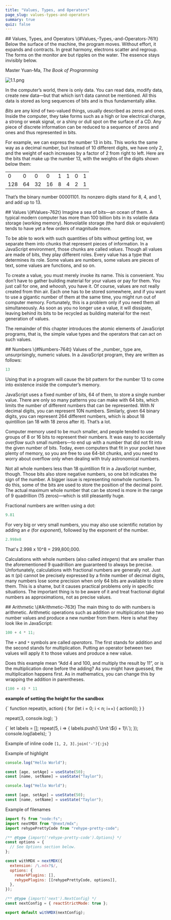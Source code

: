 ```yaml
---
title: "Values, Types, and Operators"
page_slug: values-types-and-operators
summary: true
quiz: false
---
```



<section className="content-chunk" aria-labelledby="Values,-Types,-and-Operators-761t" data-subsection-id="Values,-Types,-and-Operators-761t" data-show-header="true">
## Values, Types, and Operators \{#Values,-Types,-and-Operators-761t}
Below the surface of the machine, the program moves. Without effort, it expands and contracts. In great harmony, electrons scatter and regroup. The forms on the monitor are but ripples on the water. The essence stays invisibly below.

Master Yuan-Ma, _The Book of Programming_

![1.1.png](https://nbjrajrmujlgxmcvqsge.supabase.co/storage/v1/object/public/strapi/files/1.1.png-e1cb314dd72c8b8360d0cdddc949b81f.png)

In the computer’s world, there is only data. You can read data, modify data, create new data—but that which isn’t data cannot be mentioned. All this data is stored as long sequences of bits and is thus fundamentally alike.

_Bits_ are any kind of two-valued things, usually described as zeros and ones. Inside the computer, they take forms such as a high or low electrical charge, a strong or weak signal, or a shiny or dull spot on the surface of a CD. Any piece of discrete information can be reduced to a sequence of zeros and ones and thus represented in bits.

For example, we can express the number 13 in bits. This works the same way as a decimal number, but instead of 10 different digits, we have only 2, and the weight of each increases by a factor of 2 from right to left. Here are the bits that make up the number 13, with the weights of the digits shown below them:

|   |   |   |   |   |   |   |   |
|---|---|---|---|---|---|---|---|
| 0 | 0 | 0 | 0 | 1 | 1 | 0 | 1 |
|128| 64| 32| 16|  8|  4|  2|  1|


That’s the binary number 00001101. Its nonzero digits stand for 8, 4, and 1, and add up to 13.
</section>

<section className="content-chunk" aria-labelledby="Values-762t" data-subsection-id="Values-762t" data-show-header="true">
## Values \{#Values-762t}
Imagine a sea of bits—an ocean of them. A typical modern computer has more than 100 billion bits in its volatile data storage (working memory). Nonvolatile storage (the hard disk or equivalent) tends to have yet a few orders of magnitude more.

To be able to work with such quantities of bits without getting lost, we separate them into chunks that represent pieces of information. In a JavaScript environment, those chunks are called _values_. Though all values are made of bits, they play different roles. Every value has a type that determines its role. Some values are numbers, some values are pieces of text, some values are functions, and so on.

To create a value, you must merely invoke its name. This is convenient. You don’t have to gather building material for your values or pay for them. You just call for one, and _whoosh_, you have it. Of course, values are not really created from thin air. Each one has to be stored somewhere, and if you want to use a gigantic number of them at the same time, you might run out of computer memory. Fortunately, this is a problem only if you need them all simultaneously. As soon as you no longer use a value, it will dissipate, leaving behind its bits to be recycled as building material for the next generation of values.

The remainder of this chapter introduces the atomic elements of JavaScript programs, that is, the simple value types and the operators that can act on such values.
</section>

<section className="content-chunk" aria-labelledby="Numbers-764t" data-subsection-id="Numbers-764t" data-show-header="true">
## Numbers \{#Numbers-764t}
Values of the _number_ type are, unsurprisingly, numeric values. In a JavaScript program, they are written as follows:

```js
13
```

Using that in a program will cause the bit pattern for the number 13 to come into existence inside the computer’s memory.

JavaScript uses a fixed number of bits, 64 of them, to store a single number value. There are only so many patterns you can make with 64 bits, which limits the number of different numbers that can be represented. With _N_ decimal digits, you can represent 10N numbers. Similarly, given 64 binary digits, you can represent 264 different numbers, which is about 18 quintillion (an 18 with 18 zeros after it). That’s a lot.

Computer memory used to be much smaller, and people tended to use groups of 8 or 16 bits to represent their numbers. It was easy to accidentally _overflow_ such small numbers—to end up with a number that did not fit into the given number of bits. Today, even computers that fit in your pocket have plenty of memory, so you are free to use 64-bit chunks, and you need to worry about overflow only when dealing with truly astronomical numbers.

Not all whole numbers less than 18 quintillion fit in a JavaScript number, though. Those bits also store negative numbers, so one bit indicates the sign of the number. A bigger issue is representing nonwhole numbers. To do this, some of the bits are used to store the position of the decimal point. The actual maximum whole number that can be stored is more in the range of 9 quadrillion (15 zeros)—which is still pleasantly huge.

Fractional numbers are written using a dot:

```js
9.81
```

For very big or very small numbers, you may also use scientific notation by adding an _e_ (for _exponent_), followed by the exponent of the number.

```js
2.998e8
```

That's 2.998 x 10^8 = 299,800,000.

Calculations with whole numbers (also called _integers_) that are smaller than the aforementioned 9 quadrillion are guaranteed to always be precise. Unfortunately, calculations with fractional numbers are generally not. Just as π (pi) cannot be precisely expressed by a finite number of decimal digits, many numbers lose some precision when only 64 bits are available to store them. This is a shame, but it causes practical problems only in specific situations. The important thing is to be aware of it and treat fractional digital numbers as approximations, not as precise values.
</section>

<section className="content-chunk" aria-labelledby="Arithmetic-763t" data-subsection-id="Arithmetic-763t" data-show-header="true">
## Arithmetic \{#Arithmetic-763t}
The main thing to do with numbers is arithmetic. Arithmetic operations such as addition or multiplication take two number values and produce a new number from them. Here is what they look like in JavaScript:

```js
100 + 4 * 11;
```

The `+` and `*` symbols are called _operators_. The first stands for addition and the second stands for multiplication. Putting an operator between two values will apply it to those values and produce a new value.

Does this example mean “Add 4 and 100, and multiply the result by 11”, or is the multiplication done before the adding? As you might have guessed, the multiplication happens first. As in mathematics, you can change this by wrapping the addition in parentheses.

```js
(100 + 4) * 11
```

**example of setting the height for the sandbox**

<Sandbox id = "repeat">
{`
function repeat(n, action) {
  for (let i = 0; i < n; i++) {
    action(i);
  }
}

repeat(3, console.log);
`}
</Sandbox>


<Sandbox >
{`
let labels = [];
repeat(5, i => {
  labels.push(\`Unit \${i + 1}\`);
});
console.log(labels);
`}
</Sandbox>




Example of inline code `[1, 2, 3].join('-'){:js}`

Example of highlight


```js {1}
console.log("Hello World");

const [age, setAge] = useState(50);
const [name, setName] = useState("Taylor");
```


```js /age/#v /name/#v /setAge/#s /setName/#s /50/#i /"Taylor"/#i
console.log("Hello World");

const [age, setAge] = useState(50);
const [name, setName] = useState("Taylor");
```

Example of filenames

```js showLineNumbers title="next.config.mjs" caption="example caption"
import fs from "node:fs";
import nextMDX from "@next/mdx";
import rehypePrettyCode from "rehype-pretty-code";

/** @type {import('rehype-pretty-code').Options} */
const options = {
  // See Options section below.
};

const withMDX = nextMDX({
  extension: /\.mdx?$/,
  options: {
    remarkPlugins: [],
    rehypePlugins: [[rehypePrettyCode, options]],
  },
});

/** @type {import('next').NextConfig} */
const nextConfig = { reactStrictMode: true };

export default withMDX(nextConfig);
```



</section>
